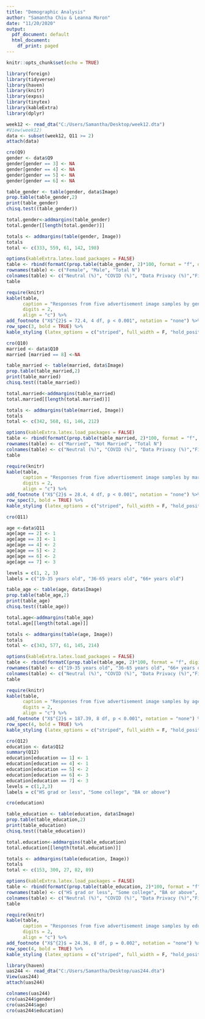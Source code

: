 ---
title: "Demographic Analysis"
author: "Samantha Chiu & Leanna Moron"
date: "11/20/2020"
output:
  pdf_document: default
  html_document:
    df_print: paged
---

```{r setup, include=FALSE}
knitr::opts_chunk$set(echo = TRUE)
```


```{r, loading FB data, include = FALSE}
library(foreign)
library(tidyverse)
library(haven)
library(knitr)
library(expss)
library(tinytex)
library(kableExtra)
library(dplyr)

week12 <- read_dta("C:/Users/Samantha/Desktop/week12.dta")
#View(week12)
data <- subset(week12, Q11 >= 2)
attach(data)

```

```{r, echo=FALSE, include=FALSE}
cro(Q9)
gender <- data$Q9
gender[gender == 3] <- NA
gender[gender == 4] <- NA
gender[gender == 5] <- NA
gender[gender == 6] <- NA

table_gender <- table(gender, data$Image)
prop.table(table_gender,2)
print(table_gender)
chisq.test((table_gender))
```
```{r, echo=FALSE, include=FALSE}
total.gender<-addmargins(table_gender)
total.gender[[length(total.gender)]]

totals <- addmargins(table(gender, Image))
totals
total <- c(333, 559, 61, 142, 198)
```

```{r, echo=FALSE, include=FALSE}
options(kableExtra.latex.load_packages = FALSE)
table <- rbind(formatC(prop.table(table_gender, 2)*100, format = "f", digits = 1), formatC(total, format ="d"))
rownames(table) <- c("Female", "Male", "Total N")
colnames(table) <- c("Neutral (%)", "COVID (%)", "Data Privacy (%)","Finance (%)", "Mental Health (%)")
table
```
```{r, echo = FALSE}
require(knitr)
kable(table, 
      caption = "Responses from five advertisement image samples by gender", 
      digits = 2, 
      align = "c") %>%
add_footnote ("X$^{2}$ = 72.4, 4 df, p < 0.001", notation = "none") %>%
row_spec(3, bold = TRUE) %>%
kable_styling (latex_options = c("striped", full_width = F, "hold_position"))
```



```{r, echo=FALSE, include=FALSE}
cro(Q10)
married <- data$Q10
married [married == 8] <-NA

table_married <- table(married, data$Image)
prop.table(table_married,2)
print(table_married)
chisq.test((table_married))
```
```{r, echo=FALSE, include=FALSE}
total.married<-addmargins(table_married)
total.married[[length(total.married)]]

totals <- addmargins(table(married, Image))
totals
total <- c(342, 568, 61, 146, 212)
```

```{r, echo=FALSE, include=FALSE}
options(kableExtra.latex.load_packages = FALSE)
table <- rbind(formatC(prop.table(table_married, 2)*100, format = "f", digits = 1), formatC(total, format ="d"))
rownames(table) <- c("Married", "Not Married", "Total N")
colnames(table) <- c("Neutral (%)", "COVID (%)", "Data Privacy (%)","Finance (%)", "Mental Health (%)")
table
```
```{r, kable table, echo = FALSE}
require(knitr)
kable(table, 
      caption = "Responses from five advertisement image samples by marital status", 
      digits = 2, 
      align = "c") %>%
add_footnote ("X$^{2}$ = 28.4, 4 df, p < 0.001", notation = "none") %>%
row_spec(3, bold = TRUE) %>%
kable_styling (latex_options = c("striped", full_width = F, "hold_position"))
```

```{r, echo=FALSE, include=FALSE}
cro(Q11)

age <-data$Q11
age[age == 2] <- 1
age[age == 3] <- 1
age[age == 4] <- 2
age[age == 5] <- 2
age[age == 6] <- 2
age[age == 7] <- 3

levels = c(1, 2, 3)
labels = c("19-35 years old", "36-65 years old", "66+ years old")

table_age <- table(age, data$Image)
prop.table(table_age,2)
print(table_age)
chisq.test((table_age))
```
```{r, echo=FALSE, include=FALSE}
total.age<-addmargins(table_age)
total.age[[length(total.age)]]

totals <- addmargins(table(age, Image))
totals
total <- c(343, 577, 61, 145, 214)
```

```{r, echo=FALSE, include=FALSE}
options(kableExtra.latex.load_packages = FALSE)
table <- rbind(formatC(prop.table(table_age, 2)*100, format = "f", digits = 1), formatC(total, format ="d"))
rownames(table) <- c("19-35 years old", "36-65 years old", "66+ years old", "Total N")
colnames(table) <- c("Neutral (%)", "COVID (%)", "Data Privacy (%)","Finance (%)", "Mental Health (%)")
table
```
```{r, echo = FALSE}
require(knitr)
kable(table, 
      caption = "Responses from five advertisement image samples by age group", 
      digits = 2, 
      align = "c") %>%
add_footnote ("X$^{2}$ = 187.39, 8 df, p < 0.001", notation = "none") %>%
row_spec(4, bold = TRUE) %>%
kable_styling (latex_options = c("striped", full_width = F, "hold_position"))
```

```{r, echo=FALSE, include=FALSE}
cro(Q12)
education <- data$Q12
summary(Q12)
education[education == 1] <- 1
education[education == 4] <- 1
education[education == 5] <- 2
education[education == 6] <- 3
education[education == 7] <- 3
levels = c(1,2,3)
labels = c("HS grad or less", "Some college", "BA or above")

cro(education)

table_education <- table(education, data$Image)
prop.table(table_education,2)
print(table_education)
chisq.test((table_education))
```

```{r, echo=FALSE, include=FALSE}
total.education<-addmargins(table_education)
total.education[[length(total.education)]]

totals <- addmargins(table(education, Image))
totals
total <- c(153, 300, 27, 82, 89)
```

```{r, echo=FALSE, include=FALSE}
options(kableExtra.latex.load_packages = FALSE)
table <- rbind(formatC(prop.table(table_education, 2)*100, format = "f", digits = 1), formatC(total, format ="d"))
rownames(table) <- c("HS grad or less", "Some college", "BA or above", "Total N")
colnames(table) <- c("Neutral (%)", "COVID (%)", "Data Privacy (%)","Finance (%)", "Mental Health (%)")
table
```

```{r, echo = FALSE}
require(knitr)
kable(table, 
      caption = "Responses from five advertisement image samples by education group", 
      digits = 2, 
      align = "c") %>%
add_footnote ("X$^{2}$ = 24.36, 8 df, p = 0.002", notation = "none") %>%
row_spec(4, bold = TRUE) %>%
kable_styling (latex_options = c("striped", full_width = F, "hold_position"))
```
```{r, echo=FALSE, include=FALSE}
library(haven)
uas244 <- read_dta("C:/Users/Samantha/Desktop/uas244.dta")
View(uas244)
attach(uas244)
```

```{r, include = FALSE}
colnames(uas244)
cro(uas244$gender)
cro(uas244$age)
cro(uas244$education)
```

